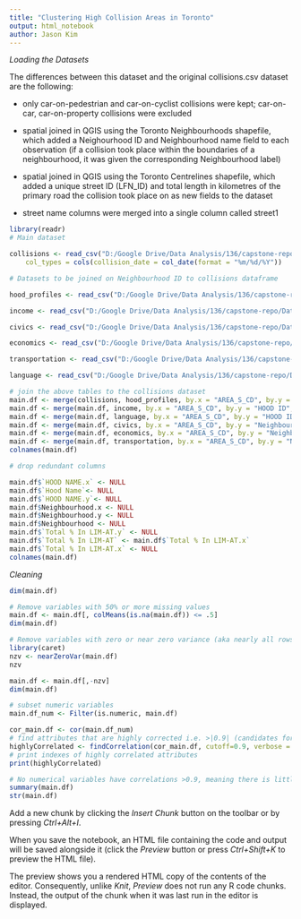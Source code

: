 ```yaml
---
title: "Clustering High Collision Areas in Toronto"
output: html_notebook
author: Jason Kim
---
```


*Loading the Datasets*

The differences between this dataset and the original collisions.csv dataset are the following:

- only car-on-pedestrian and car-on-cyclist collisions were kept; car-on-car, car-on-property collisions were excluded 

- spatial joined in QGIS using the Toronto Neighbourhoods shapefile, which added a Neighourhood ID and Neighbourhood name field to each observation (if a collision took place within the boundaries of a neighbourhood, it was given the corresponding Neighbourhood label)

- spatial joined in QGIS using the Toronto Centrelines shapefile, which added a unique street ID (LFN_ID) and total length in kilometres of the primary road the collision took place on as new fields to the dataset 

- street name columns were merged into a single column called street1 


```r
library(readr)
# Main dataset

collisions <- read_csv("D:/Google Drive/Data Analysis/136/capstone-repo/Datasets/Collisions - Processed.csv", 
    col_types = cols(collision_date = col_date(format = "%m/%d/%Y"))

# Datasets to be joined on Neighbourhood ID to collisions dataframe

hood_profiles <- read_csv("D:/Google Drive/Data Analysis/136/capstone-repo/Datasets/Joined Sets (Neighbourhood-level Data)/Processed - Hood Profiles 2016.csv")

income <- read_csv("D:/Google Drive/Data Analysis/136/capstone-repo/Datasets/Joined Sets (Neighbourhood-level Data)/Processed - Income.csv")

civics <- read_csv("D:/Google Drive/Data Analysis/136/capstone-repo/Datasets/Joined Sets (Neighbourhood-level Data)/Processed - Civics.csv")

economics <- read_csv("D:/Google Drive/Data Analysis/136/capstone-repo/Datasets/Joined Sets (Neighbourhood-level Data)/Processed - Economics.csv")

transportation <- read_csv("D:/Google Drive/Data Analysis/136/capstone-repo/Datasets/Joined Sets (Neighbourhood-level Data)/Processed - Transportation.csv")  

language <- read_csv("D:/Google Drive/Data Analysis/136/capstone-repo/Datasets/Joined Sets (Neighbourhood-level Data)/Processed - Language.csv")

# join the above tables to the collisions dataset
main.df <- merge(collisions, hood_profiles, by.x = "AREA_S_CD", by.y = "Hood ID", all.x = T)
main.df <- merge(main.df, income, by.x = "AREA_S_CD", by.y = "HOOD ID", all.x = T)
main.df <- merge(main.df, language, by.x = "AREA_S_CD", by.y = "HOOD ID", all.x = T)
main.df <- merge(main.df, civics, by.x = "AREA_S_CD", by.y = "Neighbourhood Id", all.x = T)
main.df <- merge(main.df, economics, by.x = "AREA_S_CD", by.y = "Neighbourhood Id", all.x = T)
main.df <- merge(main.df, transportation, by.x = "AREA_S_CD", by.y = "Neighbourhood Id", all.x = T)
colnames(main.df)

# drop redundant columns

main.df$`HOOD NAME.x` <- NULL
main.df$`Hood Name`<- NULL
main.df$`HOOD NAME.y`<- NULL
main.df$Neighbourhood.x <- NULL
main.df$Neighbourhood.y <- NULL
main.df$Neighbourhood <- NULL
main.df$`Total % In LIM-AT.y` <- NULL
main.df$`Total % In LIM-AT` <- main.df$`Total % In LIM-AT.x`
main.df$`Total % In LIM-AT.x` <- NULL
colnames(main.df)
```

*Cleaning*

```r
dim(main.df)

# Remove variables with 50% or more missing values
main.df <- main.df[, colMeans(is.na(main.df)) <= .5]
dim(main.df)

# Remove variables with zero or near zero variance (aka nearly all rows have same value)
library(caret)
nzv <- nearZeroVar(main.df)
nzv

main.df <- main.df[,-nzv]
dim(main.df)

# subset numeric variables 
main.df_num <- Filter(is.numeric, main.df)

cor_main.df <- cor(main.df_num)
# find attributes that are highly corrected i.e. >|0.9| (candidates for removal due to pair-wise correlations)
highlyCorrelated <- findCorrelation(cor_main.df, cutoff=0.9, verbose = T)
# print indexes of highly correlated attributes
print(highlyCorrelated)

# No numerical variables have correlations >0.9, meaning there is little risk of colinearity 
summary(main.df)
str(main.df)
```

Add a new chunk by clicking the *Insert Chunk* button on the toolbar or by pressing *Ctrl+Alt+I*.

When you save the notebook, an HTML file containing the code and output will be saved alongside it (click the *Preview* button or press *Ctrl+Shift+K* to preview the HTML file).

The preview shows you a rendered HTML copy of the contents of the editor. Consequently, unlike *Knit*, *Preview* does not run any R code chunks. Instead, the output of the chunk when it was last run in the editor is displayed.
